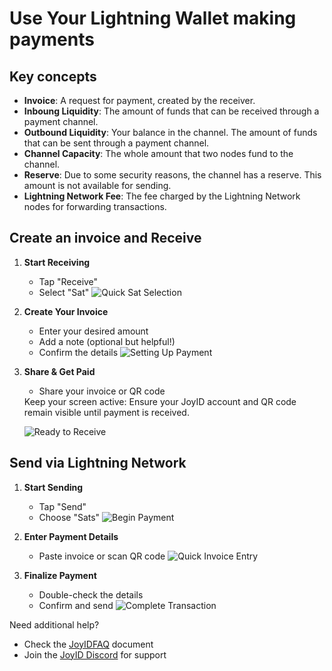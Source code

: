 
# Use Your Lightning Wallet making payments

## Key concepts

- **Invoice**: A request for payment, created by the receiver.
- **Inboung Liquidity**: The amount of funds that can be received through a payment channel.
- **Outbound Liquidity**: Your balance in the channel. The amount of funds that can be sent through a payment channel.
- **Channel Capacity**: The whole amount that two nodes fund to the channel.
- **Reserve**: Due to some security reasons, the channel has a reserve. This amount is not available for sending.
- **Lightning Network Fee**: The fee charged by the Lightning Network nodes for forwarding transactions.

## Create an invoice and Receive

1. **Start Receiving**
   - Tap "Receive" 
   - Select "Sat"
   ![Quick Sat Selection](/image/receive-1.gif)

2. **Create Your Invoice**
   - Enter your desired amount
   - Add a note (optional but helpful!)
   - Confirm the details
   ![Setting Up Payment](/image/receive-2.gif)

3. **Share & Get Paid**
   - Share your invoice or QR code
   
   <Callout emoji="💡">
   Keep your screen active: Ensure your JoyID account and QR code remain visible until payment is received.
   </Callout>
   
   ![Ready to Receive](/image/receive-3.gif)

## Send via Lightning Network

1. **Start Sending**
   - Tap "Send"
   - Choose "Sats"
   ![Begin Payment](/image/send-1.gif)

2. **Enter Payment Details**
   - Paste invoice or scan QR code
   ![Quick Invoice Entry](/image/send-2.gif)

3. **Finalize Payment**
   - Double-check the details
   - Confirm and send
   ![Complete Transaction](/image/send-3.gif)

Need additional help?
- Check the [JoyIDFAQ](https://www.notion.so/ca5b5cd04d7e4fd3899ce6c65b334fcc?pvs=21) document
- Join the [JoyID Discord](https://discord.com/invite/77MyakRKVB) for support


